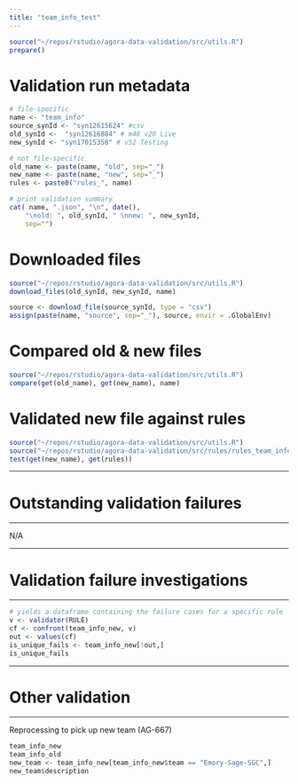 ```yaml
---
title: "team_info_test"
---
```


```r
source("~/repos/rstudio/agora-data-validation/src/utils.R")
prepare()
```

# Validation run metadata
```r
# file-specific
name <- "team_info"
source_synId <- "syn12615624" #csv
old_synId <-  "syn12616884" # m46 v20 Live
new_synId <- "syn17015358" # v52 Testing

# not file-specific
old_name <- paste(name, "old", sep="_")
new_name <- paste(name, "new", sep="_")
rules <- paste0("rules_", name)

# print validation summary
cat( name, ".json", "\n", date(),
    "\nold: ", old_synId, " \nnew: ", new_synId,
    sep="")
```

# Downloaded files
```r
source("~/repos/rstudio/agora-data-validation/src/utils.R")
download_files(old_synId, new_synId, name)
```

```r
source <- download_file(source_synId, type = "csv") 
assign(paste(name, "source", sep="_"), source, envir = .GlobalEnv)
```

# Compared old & new files
```r
source("~/repos/rstudio/agora-data-validation/src/utils.R")
compare(get(old_name), get(new_name), name)
```


# Validated new file against rules
```r
source("~/repos/rstudio/agora-data-validation/src/utils.R")
source("~/repos/rstudio/agora-data-validation/src/rules/rules_team_info.R")
test(get(new_name), get(rules))
```

***
# Outstanding validation failures
***
N/A

***
# Validation failure investigations
***


```r
# yields a dataframe containing the failure cases for a specific rule
v <- validator(RULE)
cf <- confront(team_info_new, v)
out <- values(cf)
is_unique_fails <- team_info_new[!out,]
is_unique_fails
```

***
# Other validation
***
Reprocessing to pick up new team (AG-667)
```r
team_info_new
team_info_old
new_team <- team_info_new[team_info_new$team == "Emory-Sage-SGC",]
new_team$description
```